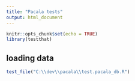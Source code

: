 ```yaml
---
title: "Pacala tests"
output: html_document
---
```


```r
knitr::opts_chunk$set(echo = TRUE)
library(testthat)
```

## loading data
```r
test_file("C:\\dev\\pacala\\test.pacala_db.R")
```


